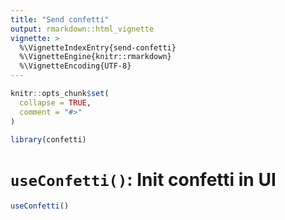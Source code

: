 ```yaml
---
title: "Send confetti"
output: rmarkdown::html_vignette
vignette: >
  %\VignetteIndexEntry{send-confetti}
  %\VignetteEngine{knitr::rmarkdown}
  %\VignetteEncoding{UTF-8}
---
```


```r
knitr::opts_chunk$set(
  collapse = TRUE,
  comment = "#>"
)
```

```r
library(confetti)
```

<!-- WARNING - This vignette is generated by {fusen} from /dev/flat_minimal.Rmd: do not edit by hand -->

# `useConfetti()`: Init confetti in UI

    

  

```r
useConfetti()
```

  

